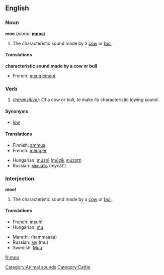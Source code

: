 {{see|MOO}}
==English==

===Noun===
'''moo''' (''plural:'' '''[[moos]]''')
# The characteristic sound made by a [[cow]] or [[bull]].
<!--any evidence of this? *An old or dialect word for [[haystack]].-->

====Translations====

'''characteristic sound made by a cow or bull'''
{{top}}
*French: [[meuglement]] {{m}}
{{mid}}
{{bottom}}

===Verb===
{{en-infl-reg-consonant|moo||}}
# ''([[intransitive]]):'' Of a cow or bull, to make its characteristic lowing sound.

====Synonyms====
*[[low]]

====Translations====
{{top}}
*Finnish: [[ammua]]
*French: [[meugler]]
{{mid}}
*Hungarian: [[múzni]] ([[múzik]] [[múzott]])
*Russian: [[мычать]] (myčát’)
{{bottom}}

===Interjection===
'''moo!'''
# The characteristic sound made by a [[cow]] or [[bull]].

====Translations====
{{top}}
*French: [[meuh]]!
*Hungarian: [[mú]]
{{mid}}
*Marathi: (hammaaaa)
*Russian: [[му]] (mu)
*Swedish: [[Muu]]
{{bottom}}

[[Category:Animal sounds]]
[[Category:Cattle]]

[[fr:moo]]